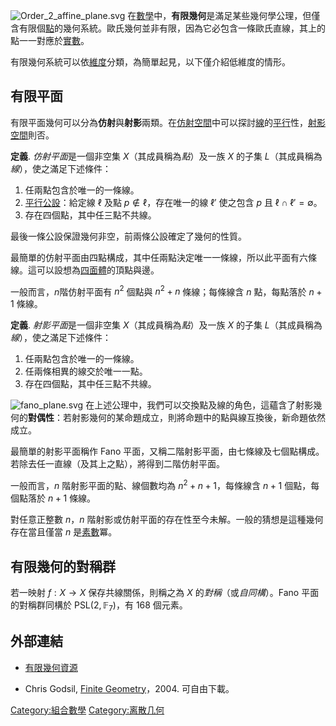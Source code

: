 [[Image:Order_2_affine_plane.svg|thumb]]
{{General geometry}}
在[[數學|數學]]中，'''有限幾何'''是滿足某些幾何學公理，但僅含有限個[[點|點]]的幾何系統。歐氏幾何並非有限，因為它必包含一條歐氏直線，其上的點一一對應於[[實數|實數]]。

有限幾何系統可以依[[維度|維度]]分類，為簡單起見，以下僅介紹低維度的情形。

==有限平面==
有限平面幾何可以分為'''仿射'''與'''射影'''兩類。在[[仿射空間|仿射空間]]中可以探討[[直線|線]]的[[平行|平行]]性，[[射影空間|射影空間]]則否。

'''定義'''. ''仿射平面''是一個非空集 <math>X</math>（其成員稱為''點''）及一族 <math>X</math> 的子集 <math>L</math>（其成員稱為''線''），使之滿足下述條件：
# 任兩點包含於唯一的一條線。
# [[平行公設|平行公設]]：給定線 <math>\ell</math> 及點 <math>p \notin \ell</math>，存在唯一的線 <math>\ell'</math> 使之包含 <math>p</math> 且 <math>\ell \cap \ell' = \emptyset</math>。
# 存在四個點，其中任三點不共線。

最後一條公設保證幾何非空，前兩條公設確定了幾何的性質。

最簡單的仿射平面由四點構成，其中任兩點決定唯一一條線，所以此平面有六條線。這可以設想為[[四面體|四面體]]的頂點與邊。

一般而言，<math>n</math>階仿射平面有 <math>n^2</math> 個點與 <math>n^2+n</math> 條線；每條線含 <math>n</math> 點，每點落於 <math>n+1</math> 條線。

'''定義'''. ''射影平面''是一個非空集 <math>X</math>（其成員稱為''點''）及一族 <math>X</math> 的子集 <math>L</math>（其成員稱為''線''），使之滿足下述條件：
# 任兩點包含於唯一的一條線。
# 任兩條相異的線交於唯一一點。
# 存在四個點，其中任三點不共線。

[[File:fano_plane.svg|thumb]]
在上述公理中，我們可以交換點及線的角色，這蘊含了射影幾何的'''對偶性'''：若射影幾何的某命題成立，則將命題中的點與線互換後，新命題依然成立。

最簡單的射影平面稱作 Fano 平面，又稱二階射影平面，由七條線及七個點構成。若除去任一直線（及其上之點），將得到二階仿射平面。

一般而言，<math>n</math> 階射影平面的點、線個數均為 <math>n^2+n+1</math>，每條線含 <math>n+1</math> 個點，每個點落於 <math>n+1</math> 條線。

對任意正整數 <math>n</math>，<math>n</math> 階射影或仿射平面的存在性至今未解。一般的猜想是這種幾何存在當且僅當 <math>n</math> 是[[素數|素數]]冪。

==有限幾何的對稱群==
若一映射 <math>f: X \to X</math> 保存共線關係，則稱之為 <math>X</math> 的''對稱''（或''自同構''）。Fano 平面的對稱群同構於 <math>\mathrm{PSL}(2, \mathbb{F}_7) </math>，有 <math>168</math> 個元素。

==外部連結==
* {{en}}[http://cage.ugent.be/geometry/links.php 有限幾何資源] {{Wayback|url=http://cage.ugent.be/geometry/links.php |date=20110927095400 }}
* {{en}}Chris Godsil, [https://web.archive.org/web/20090319195200/http://quoll.uwaterloo.ca/pstuff/fgeom.pdf Finite Geometry]，2004. 可自由下載。

{{数学主要领域}}

[[Category:組合數學|Category:組合數學]]
[[Category:离散几何|Category:离散几何]]